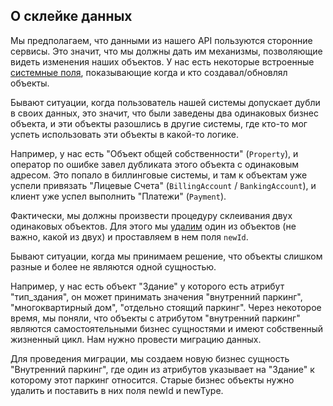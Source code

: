 ## О склейке данных

Мы предполагаем, что данными из нашего API пользуются сторонние сервисы.
Это значит, что мы должны дать им механизмы, позволяющие видеть изменения наших объектов.
У нас есть некоторые встроенные [системные поля](/docs/api/about#%D0%B1%D0%B0%D0%B7%D0%BE%D0%B2%D1%8B%D0%B5-%D0%B0%D1%82%D1%80%D0%B8%D0%B1%D1%83%D1%82%D1%8B-%D0%BE%D0%B1%D1%8A%D0%B5%D0%BA%D1%82%D0%B0),
показывающие когда и кто создавал/обновлял объекты.

Бывают ситуации, когда пользователь нашей системы допускает дубли в своих данных,
это значит, что были заведены два одинаковых бизнес объекта, и эти объекты разошлись в другие системы,
где кто-то мог успеть использовать эти объекты в какой-то логике.

Например, у нас есть "Объект общей собственности" (`Property`), и оператор по ошибке завел дубликата этого объекта
с одинаковым адресом. Это попало в биллинговые системы,
и там к объектам уже успели привязать "Лицевые Счета" (`BillingAccount` / `BankingAccount`), и клиент уже успел выполнить "Платежи" (`Payment`).

Фактически, мы должны произвести процедуру склеивания двух одинаковых объектов.
Для этого мы [удалим](/docs/api/soft-delete) один из объектов (не важно, какой из двух) и проставляем в нем поля `newId`.

Бывают ситуации, когда мы принимаем решение, что объекты слишком разные и более не являются одной сущностью.

Например, у нас есть объект "Здание" у которого есть атрибут "тип_здания",
он может принимать значения "внутренний паркинг", "многоквартирный дом", "отдельно стоящий паркинг".
Через некоторое время, мы поняли, что объекты с атрибутом "внутренний паркинг" являются самостоятельными бизнес сущностями
и имеют собственный жизненный цикл. Нам нужно провести миграцию данных.

Для проведения миграции, мы создаем новую бизнес сущность "Внутренний паркинг",
где один из атрибутов указывает на "Здание" к которому этот паркинг относится.
Старые бизнес объекты нужно удалить и поставить в них поля newId и newType.

